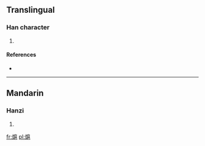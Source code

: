==Translingual==

===Han character===
{{Han char|rn=86|rad=火|as=11|sn=15|four=9281<sub>7</sub>|canj=火竹尸山 (FHSU), 火戈尸山 (FISU)}}

# {{defn|Han|sort=火11}}

====References====
* {{Han ref|kx=0680.360|dkj=19347|dj=1092.120|hdz=32229.170|uh=71A9|ud=29097|bh=E668|bd=58984}}

----

==Mandarin==

===Hanzi===
{{cmn-hanzi|pin=[[āo]] ([[ao1]]), [[hù]] ([[hu4]])|wg=ao<sup>1</sup>, hu<sup>4</sup>}}

# {{defn|lang=cmn|sort=火11}}

[[fr:熩]]
[[pl:熩]]